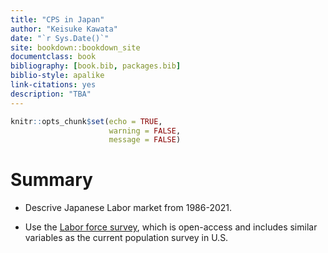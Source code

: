 ```yaml
--- 
title: "CPS in Japan"
author: "Keisuke Kawata"
date: "`r Sys.Date()`"
site: bookdown::bookdown_site
documentclass: book
bibliography: [book.bib, packages.bib]
biblio-style: apalike
link-citations: yes
description: "TBA"
---
```



```r
knitr::opts_chunk$set(echo = TRUE,
                      warning = FALSE,
                      message = FALSE)
```

# Summary

- Descrive Japanese Labor market from 1986-2021.

- Use the [Labor force survey](https://www.stat.go.jp/english/data/roudou/index.html), which is open-access and includes similar variables as the current population survey in U.S.

